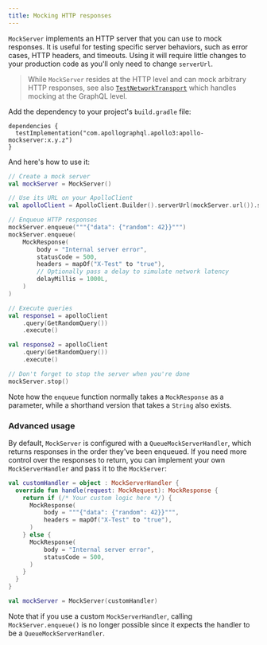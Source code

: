 ```yaml
---
title: Mocking HTTP responses
---
```


`MockServer` implements an HTTP server that you can use to mock responses. It is useful for testing specific server behaviors, such as error cases, HTTP headers, and timeouts. Using it will require little changes to your production code as you'll only need to change `serverUrl`.

> While `MockServer` resides at the HTTP level and can mock arbitrary HTTP responses, see also [`TestNetworkTransport`](./mocking-graphql-responses) which handles mocking at the GraphQL level.

Add the dependency to your project's `build.gradle` file:

```kotlin:title=build.gradle[.kts]
dependencies {
  testImplementation("com.apollographql.apollo3:apollo-mockserver:x.y.z")
}
```

And here's how to use it:

```kotlin
// Create a mock server
val mockServer = MockServer()

// Use its URL on your ApolloClient
val apolloClient = ApolloClient.Builder().serverUrl(mockServer.url()).store(store).build()

// Enqueue HTTP responses
mockServer.enqueue("""{"data": {"random": 42}}""")
mockServer.enqueue(
    MockResponse(
        body = "Internal server error",
        statusCode = 500,
        headers = mapOf("X-Test" to "true"),
        // Optionally pass a delay to simulate network latency
        delayMillis = 1000L,
    )
)

// Execute queries
val response1 = apolloClient
    .query(GetRandomQuery())
    .execute()

val response2 = apolloClient
    .query(GetRandomQuery())
    .execute()

// Don't forget to stop the server when you're done
mockServer.stop()
```

Note how the `enqueue` function normally takes a `MockResponse` as a parameter, while a shorthand version that takes a `String` also exists.

### Advanced usage

By default, `MockServer` is configured with a `QueueMockServerHandler`, which returns responses in the order they've been enqueued. If you need more control over the responses to return, you can implement your own `MockServerHandler` and pass it to the `MockServer`:

```kotlin
val customHandler = object : MockServerHandler {
  override fun handle(request: MockRequest): MockResponse {
    return if (/* Your custom logic here */) {
      MockResponse(
          body = """{"data": {"random": 42}}""",
          headers = mapOf("X-Test" to "true"),
      )
    } else {
      MockResponse(
          body = "Internal server error",
          statusCode = 500,
      )
    }
  }
}

val mockServer = MockServer(customHandler)
```

Note that if you use a custom `MockServerHandler`, calling `MockServer.enqueue()` is no longer possible since it expects the handler to be
a `QueueMockServerHandler`.
